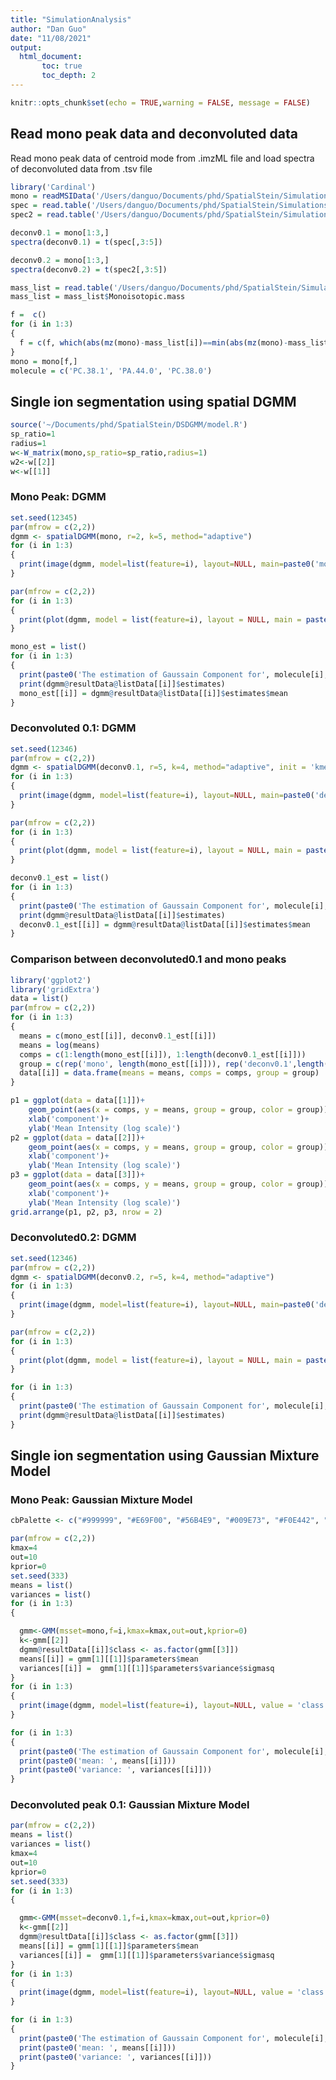 ```yaml
---
title: "SimulationAnalysis"
author: "Dan Guo"
date: "11/08/2021"
output: 
  html_document:
       toc: true
       toc_depth: 2
---
```


```r
knitr::opts_chunk$set(echo = TRUE,warning = FALSE, message = FALSE)
```

## Read mono peak data and deconvoluted data

Read mono peak data of centroid mode from .imzML file and load spectra of deconvoluted data from .tsv file

```r
library('Cardinal')
mono = readMSIData('/Users/danguo/Documents/phd/SpatialStein/Simulations/lipid_MSI_centroid_mode.imzML')
spec = read.table('/Users/danguo/Documents/phd/SpatialStein/Simulations/deconvolution_results_centroid_MTD0.100000.tsv', sep = '\t', header = T, row.names = NULL)
spec2 = read.table('/Users/danguo/Documents/phd/SpatialStein/Simulations/deconvolution_results_centroid_MTD0.200000.tsv', sep = '\t', header = T, row.names = NULL)

deconv0.1 = mono[1:3,]
spectra(deconv0.1) = t(spec[,3:5])

deconv0.2 = mono[1:3,]
spectra(deconv0.2) = t(spec2[,3:5])

mass_list = read.table('/Users/danguo/Documents/phd/SpatialStein/Simulations/lipid_table.tsv', sep = '\t', header = T, row.names = NULL)
mass_list = mass_list$Monoisotopic.mass

f =  c()
for (i in 1:3)
{
  f = c(f, which(abs(mz(mono)-mass_list[i])==min(abs(mz(mono)-mass_list[i]))))
}
mono = mono[f,]
molecule = c('PC.38.1', 'PA.44.0', 'PC.38.0')
```




## Single ion segmentation using spatial DGMM

```r
source('~/Documents/phd/SpatialStein/DSDGMM/model.R')
sp_ratio=1
radius=1
w<-W_matrix(mono,sp_ratio=sp_ratio,radius=1)
w2<-w[[2]]
w<-w[[1]]
```

### Mono Peak: DGMM

```r
set.seed(12345)
par(mfrow = c(2,2))
dgmm <- spatialDGMM(mono, r=2, k=5, method="adaptive")
for (i in 1:3)
{
  print(image(dgmm, model=list(feature=i), layout=NULL, main=paste0('mono peak ', molecule[i])))
}

```

```r
par(mfrow = c(2,2))
for (i in 1:3)
{
  print(plot(dgmm, model = list(feature=i), layout = NULL, main = paste0('mono peak ', molecule[i])))
}

```

```r
mono_est = list()
for (i in 1:3)
{
  print(paste0('The estimation of Gaussain Component for', molecule[i], ' is:'))
  print(dgmm@resultData@listData[[i]]$estimates)
  mono_est[[i]] = dgmm@resultData@listData[[i]]$estimates$mean
}

```



### Deconvoluted 0.1: DGMM

```r
set.seed(12346)
par(mfrow = c(2,2))
dgmm <- spatialDGMM(deconv0.1, r=5, k=4, method="adaptive", init = 'kmeans')
for (i in 1:3)
{
  print(image(dgmm, model=list(feature=i), layout=NULL, main=paste0('deconv0.1 ', molecule[i])))
}

```

```r
par(mfrow = c(2,2))
for (i in 1:3)
{
  print(plot(dgmm, model = list(feature=i), layout = NULL, main = paste0('deconvoluted0.1 ', molecule[i])))
}

```

```r
deconv0.1_est = list()
for (i in 1:3)
{
  print(paste0('The estimation of Gaussain Component for', molecule[i], ' is:'))
  print(dgmm@resultData@listData[[i]]$estimates)
  deconv0.1_est[[i]] = dgmm@resultData@listData[[i]]$estimates$mean
}
```


### Comparison between deconvoluted0.1 and mono peaks

```r
library('ggplot2')
library('gridExtra')
data = list()
par(mfrow = c(2,2))
for (i in 1:3)
{
  means = c(mono_est[[i]], deconv0.1_est[[i]])
  means = log(means)
  comps = c(1:length(mono_est[[i]]), 1:length(deconv0.1_est[[i]]))
  group = c(rep('mono', length(mono_est[[i]])), rep('deconv0.1',length(deconv0.1_est[[i]])))
  data[[i]] = data.frame(means = means, comps = comps, group = group)
}

p1 = ggplot(data = data[[1]])+
    geom_point(aes(x = comps, y = means, group = group, color = group))+
    xlab('component')+
    ylab('Mean Intensity (log scale)')
p2 = ggplot(data = data[[2]])+
    geom_point(aes(x = comps, y = means, group = group, color = group))+
    xlab('component')+
    ylab('Mean Intensity (log scale)')
p3 = ggplot(data = data[[3]])+
    geom_point(aes(x = comps, y = means, group = group, color = group))+
    xlab('component')+
    ylab('Mean Intensity (log scale)')
grid.arrange(p1, p2, p3, nrow = 2)

```


### Deconvoluted0.2: DGMM

```r
set.seed(12346)
par(mfrow = c(2,2))
dgmm <- spatialDGMM(deconv0.2, r=5, k=4, method="adaptive")
for (i in 1:3)
{
  print(image(dgmm, model=list(feature=i), layout=NULL, main=paste0('deconv0.2 ', molecule[i])))
}

```

```r
par(mfrow = c(2,2))
for (i in 1:3)
{
  print(plot(dgmm, model = list(feature=i), layout = NULL, main = paste0('deconvoluted0.2 ', molecule[i])))
}

```

```r

for (i in 1:3)
{
  print(paste0('The estimation of Gaussain Component for', molecule[i], ' is:'))
  print(dgmm@resultData@listData[[i]]$estimates)
}
```

## Single ion segmentation using Gaussian Mixture Model

### Mono Peak: Gaussian Mixture Model

```r
cbPalette <- c("#999999", "#E69F00", "#56B4E9", "#009E73", "#F0E442", "#0072B2", "#D55E00", "#CC79A7")

par(mfrow = c(2,2))
kmax=4
out=10
kprior=0
set.seed(333)
means = list()
variances = list()
for (i in 1:3)
{

  gmm<-GMM(msset=mono,f=i,kmax=kmax,out=out,kprior=0)
  k<-gmm[[2]]
  dgmm@resultData[[i]]$class <- as.factor(gmm[[3]])
  means[[i]] = gmm[1][[1]]$parameters$mean
  variances[[i]] =  gmm[1][[1]]$parameters$variance$sigmasq
}
for (i in 1:3)
{
  print(image(dgmm, model=list(feature=i), layout=NULL, value = 'class', main=paste0('mono peak ', molecule[i])))
}

```

```r

for (i in 1:3)
{
  print(paste0('The estimation of Gaussain Component for', molecule[i], ' is:'))
  print(paste0('mean: ', means[[i]]))
  print(paste0('variance: ', variances[[i]]))
}
```



### Deconvoluted peak 0.1: Gaussian Mixture Model


```r
par(mfrow = c(2,2))
means = list()
variances = list()
kmax=4
out=10
kprior=0
set.seed(333)
for (i in 1:3)
{

  gmm<-GMM(msset=deconv0.1,f=i,kmax=kmax,out=out,kprior=0)
  k<-gmm[[2]]
  dgmm@resultData[[i]]$class <- as.factor(gmm[[3]])
  means[[i]] = gmm[1][[1]]$parameters$mean
  variances[[i]] =  gmm[1][[1]]$parameters$variance$sigmasq
}
for (i in 1:3)
{
  print(image(dgmm, model=list(feature=i), layout=NULL, value = 'class', main=paste0('deconv0.1 ', molecule[i])))
}

```

```r

for (i in 1:3)
{
  print(paste0('The estimation of Gaussain Component for', molecule[i], ' is:'))
  print(paste0('mean: ', means[[i]]))
  print(paste0('variance: ', variances[[i]]))
}
```


